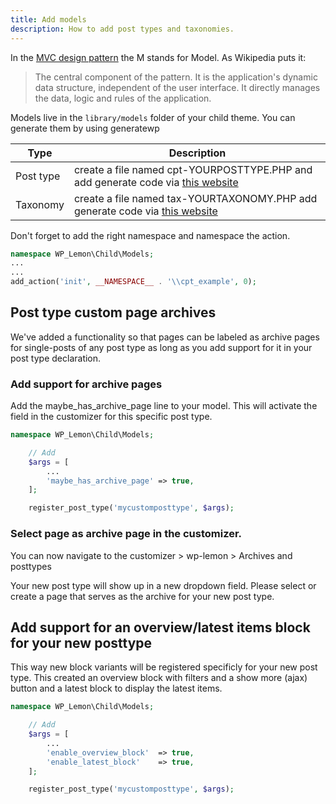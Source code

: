 ```yaml
---
title: Add models
description: How to add post types and taxonomies.
---
```


In the [MVC design pattern](https://en.wikipedia.org/wiki/Model%E2%80%93view%E2%80%93controller) the M stands for Model. As Wikipedia puts it:

> The central component of the pattern. It is the application's dynamic data structure, independent of the user interface. It  directly manages the data, logic and rules of the application.

Models live in the `library/models` folder of your child theme. You can generate them by using generatewp

| Type             | Description                                                                                          |
| ------------------- | ---------------------------------------------------------------------------------------------------- |
| Post type       | create a file named cpt-YOURPOSTTYPE.PHP and add generate code via [this website](https://generatewp.com/post-type/)                                                      |
| Taxonomy     | create a file named tax-YOURTAXONOMY.PHP add generate code via [this website](https://generatewp.com/taxonomy/) |

Don't forget to add the right namespace and namespace the action.

```php 
namespace WP_Lemon\Child\Models;
...
...
add_action('init', __NAMESPACE__ . '\\cpt_example', 0);
```

## Post type custom page archives
We've added a functionality so that pages can be labeled as archive pages for single-posts of any post type as long as you add support for it in your post type declaration.


### Add support for archive pages
Add the maybe_has_archive_page line to your model. This will activate the field in the customizer for this specific post type.

```php title=library/models/your-cpt.php highlight={6}
namespace WP_Lemon\Child\Models;

    // Add
    $args = [
        ...
        'maybe_has_archive_page' => true,
    ];

    register_post_type('mycustomposttype', $args);
```

### Select page as archive page in the customizer.
You can now navigate to the customizer > wp-lemon > Archives and posttypes

Your new post type will show up in a new dropdown field. Please select or create a page that serves as the archive for your new post type.


## Add support for an overview/latest items block for your new posttype
This way  new block variants will be registered specificly for your new post type. This created an overview block with filters and a show more (ajax) button and a latest block to display the latest items.

```php title=library/models/your-cpt.php highlight={6,7}
namespace WP_Lemon\Child\Models;

    // Add
    $args = [
        ...
        'enable_overview_block'  => true,
        'enable_latest_block'	 => true,
    ];

    register_post_type('mycustomposttype', $args);
```